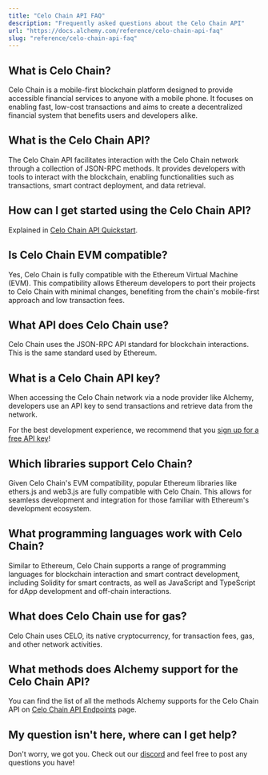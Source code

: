 ```yaml
---
title: "Celo Chain API FAQ"
description: "Frequently asked questions about the Celo Chain API"
url: "https://docs.alchemy.com/reference/celo-chain-api-faq"
slug: "reference/celo-chain-api-faq"
---
```


## What is Celo Chain?

Celo Chain is a mobile-first blockchain platform designed to provide accessible financial services to anyone with a mobile phone. It focuses on enabling fast, low-cost transactions and aims to create a decentralized financial system that benefits users and developers alike.

## What is the Celo Chain API?

The Celo Chain API facilitates interaction with the Celo Chain network through a collection of JSON-RPC methods. It provides developers with tools to interact with the blockchain, enabling functionalities such as transactions, smart contract deployment, and data retrieval.

## How can I get started using the Celo Chain API?

Explained in [Celo Chain API Quickstart](/reference/celo-chain-api-quickstart).

## Is Celo Chain EVM compatible?

Yes, Celo Chain is fully compatible with the Ethereum Virtual Machine (EVM). This compatibility allows Ethereum developers to port their projects to Celo Chain with minimal changes, benefiting from the chain's mobile-first approach and low transaction fees.

## What API does Celo Chain use?

Celo Chain uses the JSON-RPC API standard for blockchain interactions. This is the same standard used by Ethereum.

## What is a Celo Chain API key?

When accessing the Celo Chain network via a node provider like Alchemy, developers use an API key to send transactions and retrieve data from the network.

For the best development experience, we recommend that you [sign up for a free API key](https://dashboard.alchemy.com/signup/)!

## Which libraries support Celo Chain?

Given Celo Chain's EVM compatibility, popular Ethereum libraries like ethers.js and web3.js are fully compatible with Celo Chain. This allows for seamless development and integration for those familiar with Ethereum's development ecosystem.

## What programming languages work with Celo Chain?

Similar to Ethereum, Celo Chain supports a range of programming languages for blockchain interaction and smart contract development, including Solidity for smart contracts, as well as JavaScript and TypeScript for dApp development and off-chain interactions.

## What does Celo Chain use for gas?

Celo Chain uses CELO, its native cryptocurrency, for transaction fees, gas, and other network activities.

## What methods does Alchemy support for the Celo Chain API?

You can find the list of all the methods Alchemy supports for the Celo Chain API on [Celo Chain API Endpoints](/reference/celo-chain-api-endpoints) page.

## My question isn't here, where can I get help?

Don't worry, we got you. Check out our [discord](https://alchemy.com/discord) and feel free to post any questions you have!
